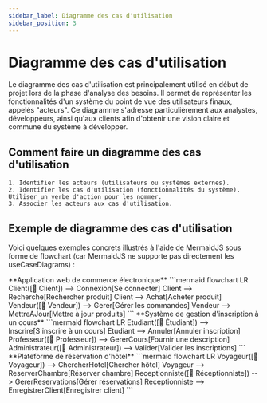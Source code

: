 ```yaml
---
sidebar_label: Diagramme des cas d'utilisation
sidebar_position: 3
---
```


# Diagramme des cas d'utilisation

Le diagramme des cas d'utilisation est principalement utilisé en début de
projet lors de la phase d'analyse des besoins. Il permet de représenter les
fonctionnalités d'un système du point de vue des utilisateurs finaux, appelés
"acteurs". Ce diagramme s'adresse particulièrement aux analystes, développeurs,
ainsi qu'aux clients afin d'obtenir une vision claire et commune du système à
développer.

## Comment faire un diagramme des cas d'utilisation

    1. Identifier les acteurs (utilisateurs ou systèmes externes).
    2. Identifier les cas d'utilisation (fonctionnalités du système). Utiliser un verbe d'action pour les nommer.
    3. Associer les acteurs aux cas d'utilisation.

## Exemple de diagramme des cas d'utilisation

Voici quelques exemples concrets illustrés à l'aide de MermaidJS sous forme de
flowchart (car MermaidJS ne supporte pas directement les useCaseDiagrams) :

<Tabs>
<TabItem value="exemple_1" label="Exemple 1">
<Card >
  <CardHeader>
  **Application web de commerce électronique**
  </CardHeader>
  <CardBody>
```mermaid
flowchart LR
  Client([👤 Client]) --> Connexion[Se connecter]
  Client --> Recherche[Rechercher produit]
  Client --> Achat[Acheter produit]
  Vendeur([👤 Vendeur]) --> Gerer[Gérer les commandes]
  Vendeur --> MettreAJour[Mettre à jour produits]
```
   </CardBody>
</Card>
</TabItem>

<TabItem value="exemple_2" label="Exemple 2">
<Card >
  <CardHeader>
**Système de gestion d'inscription à un cours**
  </CardHeader>
  <CardBody>
```mermaid
flowchart LR
  Etudiant([👤 Étudiant]) --> Inscrire[S'inscrire à un cours]
  Etudiant --> Annuler[Annuler inscription]
  Professeur([👤 Professeur]) --> GererCours[Fournir une description]
  Administrateur([👤 Administrateur]) --> Valider[Valider les inscriptions]
```
   </CardBody>
</Card>
</TabItem>

<TabItem value="exemple_3" label="Exemple 3">
<Card >
  <CardHeader>
**Plateforme de réservation d'hôtel**
  </CardHeader>
  <CardBody>
```mermaid
flowchart LR
  Voyageur([👤 Voyageur]) --> ChercherHotel[Chercher hôtel]
  Voyageur --> ReserverChambre[Réserver chambre]
  Receptionniste([👤 Réceptionniste]) --> GererReservations[Gérer réservations]
  Receptionniste --> EnregistrerClient[Enregistrer client]
```
    </CardBody>
</Card>
</TabItem>

</Tabs>